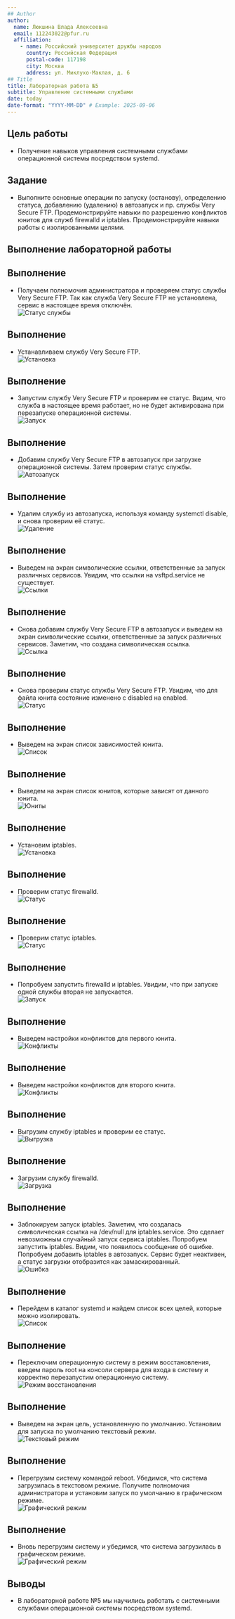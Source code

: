 ```yaml
---
## Author
author:
  name: Люкшина Влада Алексеевна
  email: 112243022@pfur.ru
  affiliation:
    - name: Российский университет дружбы народов
      country: Российская Федерация
      postal-code: 117198
      city: Москва
      address: ул. Миклухо-Маклая, д. 6
## Title
title: Лабораторная работа №5
subtitle: Управление системными службами
date: today
date-format: "YYYY-MM-DD" # Example: 2025-09-06
---
```



## Цель работы

- Получение навыков управления системными службами операционной системы посредством systemd.  


## Задание

- Выполните основные операции по запуску (останову), определению статуса, добавлению (удалению) в автозапуск и пр. службы Very Secure FTP. Продемонстрируйте навыки по разрешению конфликтов юнитов для служб firewalld и iptables. Продемонстрируйте навыки работы с изолированными целями.  


## Выполнение лабораторной работы
## Выполнение
- Получаем полномочия администратора и проверяем статус службы Very Secure FTP. Так как служба Very Secure FTP не установлена, сервис в настоящее время отключён.  
![Статус службы](image/1.png)

## Выполнение
- Устанавливаем службу Very Secure FTP.  
![Установка](image/2.png)

## Выполнение
- Запустим службу Very Secure FTP и проверим ее статус. Видим, что служба в настоящее время работает, но не будет активирована при перезапуске операционной системы.  
![Запуск](image/3.png)

## Выполнение
- Добавим службу Very Secure FTP в автозапуск при загрузке операционной системы. Затем проверим статус службы.  
![Автозапуск](image/4.png)

## Выполнение
- Удалим службу из автозапуска, используя команду systemctl disable, и снова проверим её статус.  
![Удаление](image/5.png)

## Выполнение
- Выведем на экран символические ссылки, ответственные за запуск различных сервисов. Увидим, что ссылки на vsftpd.service не существует.  
![Ссылки](image/6.png)

## Выполнение
- Снова добавим службу Very Secure FTP в автозапуск и выведем на экран символические ссылки, ответственные за запуск различных сервисов. Заметим, что создана символическая ссылка.  
![Ссылка](image/7.png)

## Выполнение
- Снова проверим статус службы Very Secure FTP. Увидим, что для файла юнита состояние изменено с disabled на enabled.  
![Статус](image/8.png)

## Выполнение
- Выведем на экран список зависимостей юнита.  
![Список](image/9.png)

## Выполнение
- Выведем на экран список юнитов, которые зависят от данного юнита.  
![Юниты](image/10.png)

## Выполнение
- Установим iptables.  
![Установка](image/11.png)

## Выполнение
- Проверим статус firewalld.  
![Статус](image/12.png)

## Выполнение
- Проверим статус iptables.  
![Статус](image/13.png)

## Выполнение
- Попробуем запустить firewalld и iptables. Увидим, что при запуске одной службы вторая не запускается.  
![Запуск](image/14.png)

## Выполнение
- Выведем настройки конфликтов для первого юнита.  
![Конфликты](image/15.png)

## Выполнение
- Выведем настройки конфликтов для второго юнита.  
![Конфликты](image/16.png)

## Выполнение
- Выгрузим службу iptables и проверим ее статус.  
![Выгрузка](image/17.png)

## Выполнение
- Загрузим службу firewalld.  
![Загрузка](image/18.png)

## Выполнение
- Заблокируем запуск iptables. Заметим, что создалась символическая ссылка на /dev/null для iptables.service.  Это сделает невозможным случайный запуск сервиса iptables. Попробуем запустить iptables. Видим, что появилось сообщение об ошибке. Попробуем добавить iptables в автозапуск. Сервис будет неактивен, а статус загрузки отобразится как замаскированный.  
![Ошибка](image/19.png)

## Выполнение
- Перейдем в каталог systemd и найдем список всех целей, которые можно изолировать.  
![Список](image/20.png)

## Выполнение
- Переключим операционную систему в режим восстановления, введем пароль root на консоли сервера для входа в систему и корректно перезапустим операционную систему.  
![Режим восстановления](image/21.png)

## Выполнение
- Выведем на экран цель, установленную по умолчанию. Установим для запуска по умолчанию текстовый режим.  
![Текстовый режим](image/22.png)

## Выполнение
- Перегрузим систему командой reboot. Убедимся, что система загрузилась в текстовом режиме. Получите полномочия администратора и установим запуск по умолчанию в графическом режиме.  
![Графический режим](image/23.png)

## Выполнение
- Вновь перегрузим систему и убедимся, что система загрузилась в графическом режиме.  
![Графический режим](image/24.png)


## Выводы

- В лабораторной работе №5 мы научились работать с системными службами операционной системы посредством systemd.  
